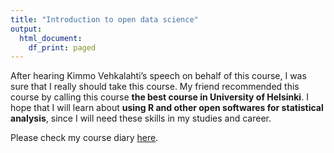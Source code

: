 ```yaml
---
title: "Introduction to open data science"
output:
  html_document:
    df_print: paged
---
```


After hearing Kimmo Vehkalahti's speech on behalf of this course, I was sure that I really should take this course. My friend recommended this course by calling this course **the best course in University of Helsinki**. I hope that I will learn about **using R and other open softwares for statistical analysis**, since I will need these skills in my studies and career.

Please check my course diary [here](https://github.com/mvtopo/IODS-project).